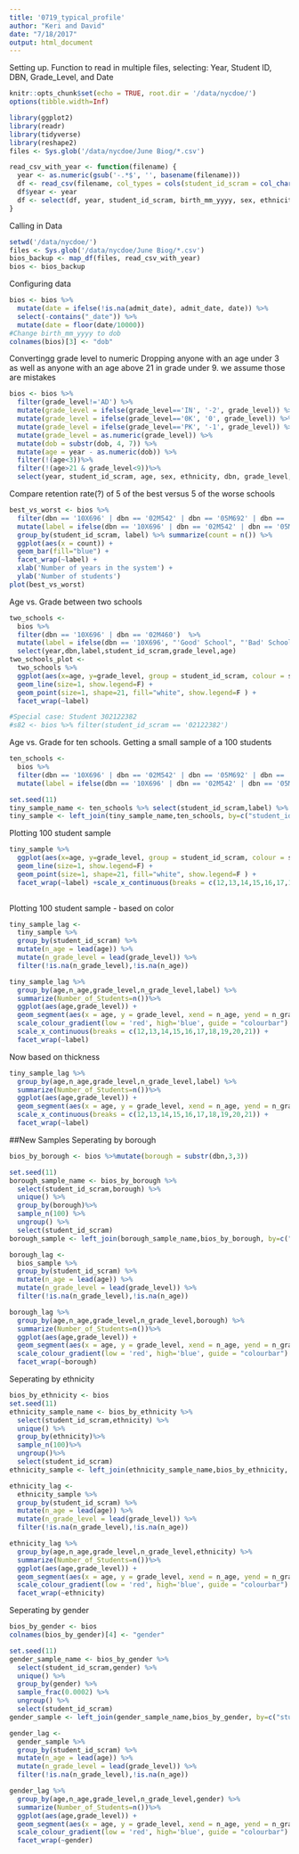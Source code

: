 ```yaml
---
title: '0719_typical_profile'
author: "Keri and David"
date: "7/18/2017"
output: html_document
---
```

Setting up. Function to read in multiple files, selecting:
Year, Student ID, DBN, Grade_Level, and Date
```r
knitr::opts_chunk$set(echo = TRUE, root.dir = '/data/nycdoe/')
options(tibble.width=Inf)

library(ggplot2)
library(readr)
library(tidyverse)
library(reshape2)
files <- Sys.glob('/data/nycdoe/June Biog/*.csv')

read_csv_with_year <- function(filename) {
  year <- as.numeric(gsub('-.*$', '', basename(filename)))
  df <- read_csv(filename, col_types = cols(student_id_scram = col_character(), grade_level = col_character()))
  df$year <- year
  df <- select(df, year, student_id_scram, birth_mm_yyyy, sex, ethnicity, dbn, grade_level, contains("date"))
}

```
Calling in Data
```r
setwd('/data/nycdoe/')
files <- Sys.glob('/data/nycdoe/June Biog/*.csv')
bios_backup <- map_df(files, read_csv_with_year)
bios <- bios_backup
```
Configuring data
```r
bios <- bios %>%
  mutate(date = ifelse(!is.na(admit_date), admit_date, date)) %>%
  select(-contains("_date")) %>%
  mutate(date = floor(date/10000))
#Change birth_mm_yyyy to dob
colnames(bios)[3] <- "dob"
```
Convertingg grade level to numeric
Dropping anyone with an age under 3 as well as anyone with an age above 21 in grade under 9. we assume those are mistakes
```r
bios <- bios %>%
  filter(grade_level!='AD') %>%
  mutate(grade_level = ifelse(grade_level=='IN', '-2', grade_level)) %>%
  mutate(grade_level = ifelse(grade_level=='0K', '0', grade_level)) %>%
  mutate(grade_level = ifelse(grade_level=='PK', '-1', grade_level)) %>%
  mutate(grade_level = as.numeric(grade_level)) %>%
  mutate(dob = substr(dob, 4, 7)) %>%
  mutate(age = year - as.numeric(dob)) %>%
  filter(!(age<3))%>%
  filter(!(age>21 & grade_level<9))%>%
  select(year, student_id_scram, age, sex, ethnicity, dbn, grade_level, date)
```
Compare retention rate(?) of 5 of the best versus 5 of the worse schools
```r
best_vs_worst <- bios %>%
  filter(dbn == '10X696' | dbn == '02M542' | dbn == '05M692' | dbn == '31R605' | dbn == '02M545' | dbn == '02M460' | dbn == '07X547' | dbn == '14K22' | dbn == '24Q455' | dbn == '08x560') %>%
  mutate(label = ifelse(dbn == '10X696' | dbn == '02M542' | dbn == '05M692' | dbn == '31R605' | dbn == '02M545', "'Good' School", "'Bad' School")) %>%
  group_by(student_id_scram, label) %>% summarize(count = n()) %>%
  ggplot(aes(x = count)) +
  geom_bar(fill="blue") +
  facet_wrap(~label) +
  xlab('Number of years in the system') +
  ylab('Number of students')
plot(best_vs_worst)

```
Age vs. Grade between two schools
```r
two_schools <- 
  bios %>% 
  filter(dbn == '10X696' | dbn == '02M460')  %>%
  mutate(label = ifelse(dbn == '10X696', "'Good' School", "'Bad' School")) %>%
  select(year,dbn,label,student_id_scram,grade_level,age)
two_schools_plot <-
  two_schools %>%
  ggplot(aes(x=age, y=grade_level, group = student_id_scram, colour = student_id_scram)) +
  geom_line(size=1, show.legend=F) +
  geom_point(size=1, shape=21, fill="white", show.legend=F ) + 
  facet_wrap(~label)

#Special case: Student 302122382
#s82 <- bios %>% filter(student_id_scram == '02122382')
```
Age vs. Grade for ten schools. 
Getting a small sample of a 100 students
```r
ten_schools <- 
  bios %>%
  filter(dbn == '10X696' | dbn == '02M542' | dbn == '05M692' | dbn == '31R605' | dbn == '02M545' | dbn == '02M460' | dbn == '07X547' | dbn == '14K22' | dbn == '24Q455' | dbn == '08x560') %>%
  mutate(label = ifelse(dbn == '10X696' | dbn == '02M542' | dbn == '05M692' | dbn == '31R605' | dbn == '02M545',"'Good' School", "'Bad' School"))

set.seed(11)
tiny_sample_name <- ten_schools %>% select(student_id_scram,label) %>% unique() %>% group_by(label) %>% sample_n(100) %>% ungroup() %>% select(student_id_scram)
tiny_sample <- left_join(tiny_sample_name,ten_schools, by=c("student_id_scram"))
```
Plotting 100 student sample
```r
tiny_sample %>%
  ggplot(aes(x=age, y=grade_level, group = student_id_scram, colour = student_id_scram)) +
  geom_line(size=1, show.legend=F) +
  geom_point(size=1, shape=21, fill="white", show.legend=F ) +
  facet_wrap(~label) +scale_x_continuous(breaks = c(12,13,14,15,16,17,18,19,20,21))
  
```
Plotting 100 student sample - based on color
```r
tiny_sample_lag <- 
  tiny_sample %>% 
  group_by(student_id_scram) %>% 
  mutate(n_age = lead(age)) %>%
  mutate(n_grade_level = lead(grade_level)) %>%
  filter(!is.na(n_grade_level),!is.na(n_age))

tiny_sample_lag %>%
  group_by(age,n_age,grade_level,n_grade_level,label) %>%
  summarize(Number_of_Students=n())%>%
  ggplot(aes(age,grade_level)) +
  geom_segment(aes(x = age, y = grade_level, xend = n_age, yend = n_grade_level,color=Number_of_Students))+
  scale_colour_gradient(low = 'red', high='blue', guide = "colourbar") + 
  scale_x_continuous(breaks = c(12,13,14,15,16,17,18,19,20,21)) +
  facet_wrap(~label)
```
Now based on thickness
```r
tiny_sample_lag %>%
  group_by(age,n_age,grade_level,n_grade_level,label) %>%
  summarize(Number_of_Students=n())%>%
  ggplot(aes(age,grade_level)) +
  geom_segment(aes(x = age, y = grade_level, xend = n_age, yend = n_grade_level,size=Number_of_Students))+
  scale_x_continuous(breaks = c(12,13,14,15,16,17,18,19,20,21)) +
  facet_wrap(~label)
```
##New Samples
Seperating by borough
```r
bios_by_borough <- bios %>%mutate(borough = substr(dbn,3,3))

set.seed(11)
borough_sample_name <- bios_by_borough %>% 
  select(student_id_scram,borough) %>%
  unique() %>%
  group_by(borough)%>%
  sample_n(100) %>%
  ungroup() %>%
  select(student_id_scram)
borough_sample <- left_join(borough_sample_name,bios_by_borough, by=c("student_id_scram"))

borough_lag <- 
  bios_sample %>%
  group_by(student_id_scram) %>% 
  mutate(n_age = lead(age)) %>%
  mutate(n_grade_level = lead(grade_level)) %>%
  filter(!is.na(n_grade_level),!is.na(n_age))

borough_lag %>%
  group_by(age,n_age,grade_level,n_grade_level,borough) %>%
  summarize(Number_of_Students=n())%>%
  ggplot(aes(age,grade_level)) +
  geom_segment(aes(x = age, y = grade_level, xend = n_age, yend = n_grade_level,color=Number_of_Students))+
  scale_colour_gradient(low = 'red', high='blue', guide = "colourbar") +
  facet_wrap(~borough)
```
Seperating by ethnicity
```r
bios_by_ethnicity <- bios
set.seed(11)
ethnicity_sample_name <- bios_by_ethnicity %>% 
  select(student_id_scram,ethnicity) %>% 
  unique() %>% 
  group_by(ethnicity)%>%
  sample_n(100)%>%
  ungroup()%>%
  select(student_id_scram)
ethnicity_sample <- left_join(ethnicity_sample_name,bios_by_ethnicity, by=c("student_id_scram"))

ethnicity_lag <- 
  ethnicity_sample %>% 
  group_by(student_id_scram) %>% 
  mutate(n_age = lead(age)) %>%
  mutate(n_grade_level = lead(grade_level)) %>%
  filter(!is.na(n_grade_level),!is.na(n_age))

ethnicity_lag %>%
  group_by(age,n_age,grade_level,n_grade_level,ethnicity) %>%
  summarize(Number_of_Students=n())%>%
  ggplot(aes(age,grade_level)) +
  geom_segment(aes(x = age, y = grade_level, xend = n_age, yend = n_grade_level,color=Number_of_Students))+
  scale_colour_gradient(low = 'red', high='blue', guide = "colourbar") +
  facet_wrap(~ethnicity)
```
Seperating by gender
```r
bios_by_gender <- bios
colnames(bios_by_gender)[4] <- "gender"

set.seed(11)
gender_sample_name <- bios_by_gender %>% 
  select(student_id_scram,gender) %>% 
  unique() %>% 
  group_by(gender) %>%
  sample_frac(0.0002) %>%
  ungroup() %>%
  select(student_id_scram)
gender_sample <- left_join(gender_sample_name,bios_by_gender, by=c("student_id_scram"))

gender_lag <- 
  gender_sample %>% 
  group_by(student_id_scram) %>% 
  mutate(n_age = lead(age)) %>%
  mutate(n_grade_level = lead(grade_level)) %>%
  filter(!is.na(n_grade_level),!is.na(n_age))

gender_lag %>%
  group_by(age,n_age,grade_level,n_grade_level,gender) %>%
  summarize(Number_of_Students=n())%>%
  ggplot(aes(age,grade_level)) +
  geom_segment(aes(x = age, y = grade_level, xend = n_age, yend = n_grade_level,color=Number_of_Students))+
  scale_colour_gradient(low = 'red', high='blue', guide = "colourbar") +
  facet_wrap(~gender)
```